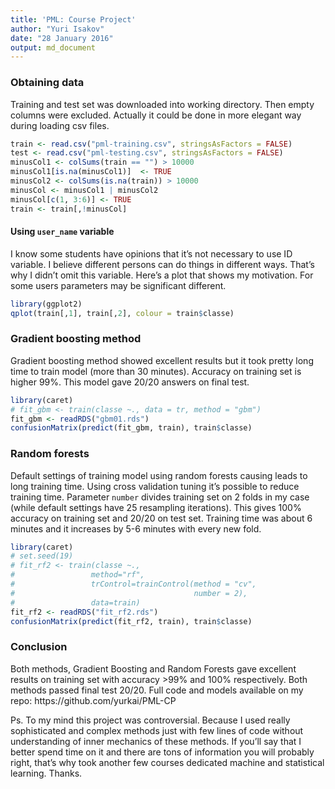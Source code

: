 ```yaml
---
title: 'PML: Course Project'
author: "Yuri Isakov"
date: "28 January 2016"
output: md_document
---
```


### Obtaining data

Training and test set was downloaded into working directory. Then empty columns were excluded. Actually it could be done in more elegant way during loading csv files.
```r
train <- read.csv("pml-training.csv", stringsAsFactors = FALSE)
test <- read.csv("pml-testing.csv", stringsAsFactors = FALSE)
minusCol1 <- colSums(train == "") > 10000
minusCol1[is.na(minusCol1)]  <- TRUE
minusCol2 <- colSums(is.na(train)) > 10000
minusCol <- minusCol1 | minusCol2
minusCol[c(1, 3:6)] <- TRUE
train <- train[,!minusCol]
```

#### Using `user_name` variable
I know some students have opinions that it's not necessary to use ID variable. I believe different persons can do things in different ways. That's why I didn't omit this variable. Here's a plot that shows my motivation. For some users parameters may be significant different.

```r
library(ggplot2)
qplot(train[,1], train[,2], colour = train$classe)
```

### Gradient boosting method
Gradient boosting method showed excellent results but it took pretty long time to train model (more than 30 minutes). Accuracy on training set is higher 99%. This model gave 20/20 answers on final test.
```r
library(caret)
# fit_gbm <- train(classe ~., data = tr, method = "gbm")
fit_gbm <- readRDS("gbm01.rds")
confusionMatrix(predict(fit_gbm, train), train$classe)
```

### Random forests
Default settings of training model using random forests causing leads to long training time. Using cross validation tuning it's possible to reduce training time. Parameter `number` divides training set on 2 folds in my case (while default settings have 25 resampling iterations). This gives 100% accuracy on training set and 20/20 on test set. Training time was about 6 minutes and it increases by 5-6 minutes with every new fold.

```r
library(caret)
# set.seed(19)
# fit_rf2 <- train(classe ~., 
#                 method="rf", 
#                 trControl=trainControl(method = "cv",
#                                        number = 2), 
#                 data=train)
fit_rf2 <- readRDS("fit_rf2.rds")
confusionMatrix(predict(fit_rf2, train), train$classe)
```

### Conclusion
Both methods, Gradient Boosting and Random Forests gave excellent results on training set with accuracy >99% and 100% respectively. Both methods passed final test 20/20. Full code and models available on my repo: https://github.com/yurkai/PML-CP

Ps. To my mind this project was controversial. Because I used really sophisticated and complex methods just with few lines of code without understanding of inner mechanics of these methods. If you'll say that I better spend time on it and there are tons of information you will probably right, that's why took another few courses dedicated machine and statistical learning. Thanks.